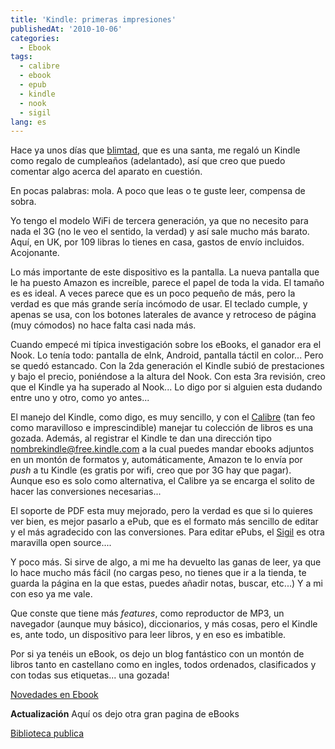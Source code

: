 ```yaml
---
title: 'Kindle: primeras impresiones'
publishedAt: '2010-10-06'
categories:
  - Ebook
tags:
  - calibre
  - ebook
  - epub
  - kindle
  - nook
  - sigil
lang: es
---
```


Hace ya unos días que [blimtad](http://blog.mdgonzalez.es/), que es una santa, me regaló un Kindle como regalo de cumpleaños (adelantado), así que creo que puedo comentar algo acerca del aparato en cuestión.

En pocas palabras: mola. A poco que leas o te guste leer, compensa de sobra.

Yo tengo el modelo WiFi de tercera generación, ya que no necesito para nada el 3G (no le veo el sentido, la verdad) y así sale mucho más barato. Aquí, en UK, por 109 libras lo tienes en casa, gastos de envío incluidos. Acojonante.

Lo más importante de este dispositivo es la pantalla. La nueva pantalla que le ha puesto Amazon es increíble, parece el papel de toda la vida. El tamaño es es ideal. A veces parece que es un poco pequeño de más, pero la verdad es que más grande sería incómodo de usar. El teclado cumple, y apenas se usa, con los botones laterales de avance y retroceso de página (muy cómodos) no hace falta casi nada más.

Cuando empecé mi típica investigación sobre los eBooks, el ganador era el Nook. Lo tenía todo: pantalla de eInk, Android, pantalla táctil en color... Pero se quedó estancado. Con la 2da generación el Kindle subió de prestaciones y bajo el precio, poniéndose a la altura del Nook. Con esta 3ra revisión, creo que el Kindle ya ha superado al Nook... Lo digo por si alguien esta dudando entre uno y otro, como yo antes...

El manejo del Kindle, como digo, es muy sencillo, y con el [Calibre](http://calibre-ebook.com/) (tan feo como maravilloso e imprescindible) manejar tu colección de libros es una gozada. Además, al registrar el Kindle te dan una dirección tipo nombrekindle@free.kindle.com a la cual puedes mandar ebooks adjuntos en un montón de formatos y, automáticamente, Amazon te lo envía por _push_ a tu Kindle (es gratis por wifi, creo que por 3G hay que pagar). Aunque eso es solo como alternativa, el Calibre ya se encarga el solito de hacer las conversiones necesarias...

El soporte de PDF esta muy mejorado, pero la verdad es que si lo quieres ver bien, es mejor pasarlo a ePub, que es el formato más sencillo de editar y el más agradecido con las conversiones. Para editar ePubs, el [Sigil](http://code.google.com/p/sigil/) es otra maravilla open source....

Y poco más. Si sirve de algo, a mi me ha devuelto las ganas de leer, ya que lo hace mucho más fácil (no cargas peso, no tienes que ir a la tienda, te guarda la página en la que estas, puedes añadir notas, buscar, etc...) Y a mi con eso ya me vale.

Que conste que tiene más _features_, como reproductor de MP3, un navegador (aunque muy básico), diccionarios, y más cosas, pero el Kindle es, ante todo, un dispositivo para leer libros, y en eso es imbatible.

Por si ya tenéis un eBook, os dejo un blog fantástico con un montón de libros tanto en castellano como en ingles, todos ordenados, clasificados y con todas sus etiquetas... una gozada!

[Novedades en Ebook](http://todoebooks.blogspot.com/)

**Actualización** Aquí os dejo otra gran pagina de eBooks

[Biblioteca publica](http://wikiteca.wordpress.com/)
